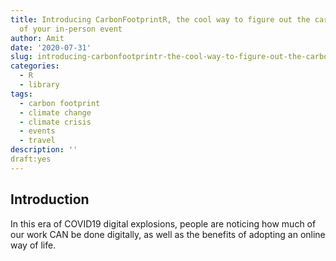 ```yaml
---
title: Introducing CarbonFootprintR, the cool way to figure out the carbon footprint
  of your in-person event
author: Amit
date: '2020-07-31'
slug: introducing-carbonfootprintr-the-cool-way-to-figure-out-the-carbon-footprint-of-your-in-person-event
categories:
  - R
  - library
tags:
  - carbon footprint
  - climate change
  - climate crisis
  - events
  - travel
description: ''
draft:yes
---
```


## Introduction

In this era of COVID19 digital explosions, people are noticing how much of our work CAN be done digitally, as well as the benefits of adopting an online way of life. 
